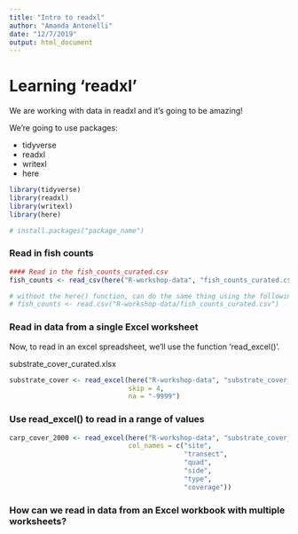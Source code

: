 ```yaml
---
title: "Intro to readxl"
author: "Amanda Antonelli"
date: "12/7/2019"
output: html_document
---
```


# Learning 'readxl'

We are working with data in readxl and it's going to be amazing! 

We're going to use packages:

- tidyverse
- readxl
- writexl
- here

```r
library(tidyverse)
library(readxl)
library(writexl)
library(here)

# install.packages("package_name")
```

### Read in fish counts

```r
#### Read in the fish_counts_curated.csv 
fish_counts <- read_csv(here("R-workshop-data", "fish_counts_curated.csv"))

# without the here() function, can do the same thing using the following code
# fish_counts <- read.csv("R-workshop-data/fish_counts_curated.csv")
```

### Read in data from a single Excel worksheet

Now, to read in an excel spreadsheet, we'll use the function 'read_excel()'. 

substrate_cover_curated.xlsx

```r
substrate_cover <- read_excel(here("R-workshop-data", "substrate_cover_curated.xlsx"),
                              skip = 4, 
                              na = "-9999")
```

### Use read_excel() to read in a range of values

```r
carp_cover_2000 <- read_excel(here("R-workshop-data", "substrate_cover_curated.xlsx"), range = "D12:I15", 
                              col_names = c("site",
                                            "transect",
                                            "quad",
                                            "side",
                                            "type",
                                            "coverage"))
```

### How can we read in data from an Excel workbook with multiple worksheets?

```r


```

